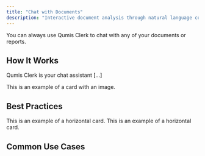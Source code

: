 ```yaml
---
title: "Chat with Documents"
description: "Interactive document analysis through natural language conversations"
---
```


<Tip>
  You can always use Qumis Clerk to chat with any of your documents or reports.
</Tip>

## How It Works

Qumis Clerk is your chat assistant [...]

<Card title="Image card" img="/images/chat.png">
  This is an example of a card with an image.
</Card>

## Best Practices

<Card title="Be descriptive" icon="message" iconType="regular" horizontal>
  This is an example of a horizontal card.
</Card>

<Card title="Be descriptive" icon="message" iconType="regular" horizontal>
  This is an example of a horizontal card.
</Card>


## Common Use Cases

